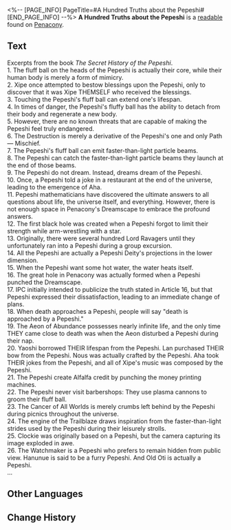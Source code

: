 <%-- [PAGE_INFO]
PageTitle=#A Hundred Truths about the Pepeshi#
[END_PAGE_INFO] --%>
{{Readable Infobox
|id           = 356
|partIds      = 190646
|title        = 
|image        = Item Penacony Readable 1.png
|world        = Penacony
|parts        = 1
|author       = <!--to be added-->
|description  = A mysterious article that appeared in a corner of the venue. It is filled with absurd opinions, and the writer is unknown.
|part1        = A Hundred Truths about the Pepeshi
|source1      = {{cx|Source missing}}
|characters   = 
|factions     = 
}}
'''A Hundred Truths about the Pepeshi''' is a [[readable]] found on [[Penacony]].
<!--
==Location==
{{Map Embed|<map name>|<marker id>}}
-->
==Text==
Excerpts from the book ''The Secret History of the Pepeshi''.<br />1. The fluff ball on the heads of the Pepeshi is actually their core, while their human body is merely a form of mimicry.<br />2. Xipe once attempted to bestow blessings upon the Pepeshi, only to discover that it was Xipe THEMSELF who received the blessings.<br />3. Touching the Pepeshi's fluff ball can extend one's lifespan.<br />4. In times of danger, the Pepeshi's fluffy ball has the ability to detach from their body and regenerate a new body.<br />5. However, there are no known threats that are capable of making the Pepeshi feel truly endangered.<br />6. The Destruction is merely a derivative of the Pepeshi's one and only Path &mdash; Mischief.<br />7. The Pepeshi's fluff ball can emit faster-than-light particle beams.<br />8. The Pepeshi can catch the faster-than-light particle beams they launch at the end of those beams.<br />9. The Pepeshi do not dream. Instead, dreams dream of the Pepeshi.<br />10. Once, a Pepeshi told a joke in a restaurant at the end of the universe, leading to the emergence of Aha.<br />11. Pepeshi mathematicians have discovered the ultimate answers to all questions about life, the universe itself, and everything. However, there is not enough space in Penacony's Dreamscape to embrace the profound answers.<br />12. The first black hole was created when a Pepeshi forgot to limit their strength while arm-wrestling with a star.<br />13. Originally, there were several hundred Lord Ravagers until they unfortunately ran into a Pepeshi during a group excursion.<br />14. All the Pepeshi are actually a Pepeshi Deity's projections in the lower dimension.<br />15. When the Pepeshi want some hot water, the water heats itself.<br />16. The great hole in Penacony was actually formed when a Pepeshi punched the Dreamscape.<br />17. IPC initially intended to publicize the truth stated in Article 16, but that Pepeshi expressed their dissatisfaction, leading to an immediate change of plans.<br />18. When death approaches a Pepeshi, people will say "death is approached by a Pepeshi."<br />19. The Aeon of Abundance possesses nearly infinite life, and the only time THEY came close to death was when the Aeon disturbed a Pepeshi during their nap.<br />20. Yaoshi borrowed THEIR lifespan from the Pepeshi. Lan purchased THEIR bow from the Pepeshi. Nous was actually crafted by the Pepeshi. Aha took THEIR jokes from the Pepeshi, and all of Xipe's music was composed by the Pepeshi.<br />21. The Pepeshi create Alfalfa credit by punching the money printing machines.<br />22. The Pepeshi never visit barbershops: They use plasma cannons to groom their fluff ball.<br />23. The Cancer of All Worlds is merely crumbs left behind by the Pepeshi during picnics throughout the universe.<br />24. The engine of the Trailblaze draws inspiration from the faster-than-light strides used by the Pepeshi during their leisurely strolls.<br />25. Clockie was originally based on a Pepeshi, but the camera capturing its image exploded in awe.<br />26. The Watchmaker is a Pepeshi who prefers to remain hidden from public view. Hanunue is said to be a furry Pepeshi. And Old Oti is actually a Pepeshi.<br />...

<!--
==Trivia==
* 
-->
==Other Languages==
{{Other Languages
|en   = A Hundred Truths about the Pepeshi
|zhs  = 关于皮皮西的一百个事实
|zht  = 關於皮皮西的一百個事實
|ja   = ピピシに関する100の事実
|ko   = 페페시에 관한 백 가지 사실
|es   = Cien verdades sobre los pepeshianos
|fr   = 100&nbsp;choses à savoir sur les Pepeshi
|ru   = «Сто фактов о пепеши»
|th   = ร้อยเรื่องจริงเกี่ยวกับ Pepeshi
|vi   = 100 sự thật về Pepeshi
|de   = Hundert Wahrheiten über die Pepeshianer
|id   = Seratus Fakta Tentang Pepeshi
|pt   = Cem Verdades sobre os Pepeshianos
}}

==Change History==
{{Change History|2.2}}